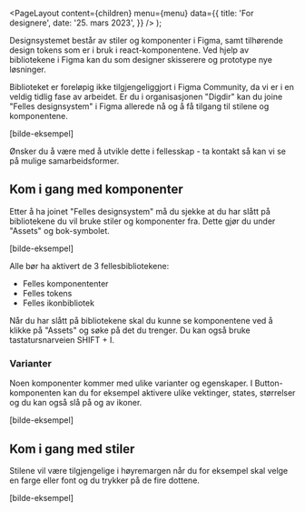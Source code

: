 
<Meta
  title='For designere'
  description='Beskrivelse'
/>

  <PageLayout
    content={children}
    menu={menu}
    data={{
      title: 'For designere',
      date: '25. mars 2023',
    }}
  />
);

Designsystemet består av stiler og komponenter i Figma, samt tilhørende design tokens som er i bruk i react-komponentene. Ved hjelp av bibliotekene i Figma kan du som designer skisserere og prototype nye løsninger.

Biblioteket er foreløpig ikke tilgjengeliggjort i Figma Community, da vi er i en veldig tidlig fase av arbeidet. Er du i organisasjonen "Digdir" kan du joine "Felles designsystem" i Figma allerede nå og å få tilgang til stilene og komponentene.

[bilde-eksempel]

Ønsker du å være med å utvikle dette i fellesskap - ta kontakt så kan vi se på mulige samarbeidsformer.

## Kom i gang med komponenter

Etter å ha joinet "Felles designsystem" må du sjekke at du har slått på bibliotekene du vil bruke stiler og komponenter fra. Dette gjør du under "Assets" og bok-symbolet.

[bilde-eksempel]

Alle bør ha aktivert de 3 fellesbibliotekene:

- Felles komponententer
- Felles tokens
- Felles ikonbibliotek

Når du har slått på bibliotekene skal du kunne se komponentene ved å klikke på "Assets" og søke på det du trenger. Du kan også bruke tastatursnarveien SHIFT + I.

### Varianter

Noen komponenter kommer med ulike varianter og egenskaper. I Button-komponenten kan du for eksempel aktivere ulike vektinger, states, størrelser og du kan også slå på og av ikoner.

[bilde-eksempel]

## Kom i gang med stiler

Stilene vil være tilgjengelige i høyremargen når du for eksempel skal velge en farge eller font og du trykker på de fire dottene.

[bilde-eksempel]
